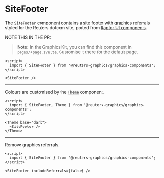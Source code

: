 

<Meta of={SiteFooterStories} />

# SiteFooter

The `SiteFooter` component contains a site footer with graphics referrals styled for the Reuters dotcom site, ported from [Raptor UI components](https://github.com/tr/rcom-arc_raptor-ui/tree/develop/packages/rcom-raptor-ui_common/src/components/site-footer).

NOTE THIS IN THE PR:

> **Note:** In the Graphics Kit, you can find this component in `pages/+page.svelte`. Customise it there for the default page.

```svelte
<script>
  import { SiteFooter } from '@reuters-graphics/graphics-components';
</script>

<SiteFooter />
```

<Canvas of={SiteFooterStories.Demo} />

---

Colours are customised by the [`Theme`](?path=/docs/theming-theme--default) component.

```svelte
<script>
  import { SiteFooter, Theme } from '@reuters-graphics/graphics-components';
</script>

<Theme base="dark">
  <SiteFooter />
</Theme>
```

---

Remove graphics referrals.

```svelte
<script>
  import { SiteFooter } from '@reuters-graphics/graphics-components';
</script>

<SiteFooter includeReferrals={false} />
```
